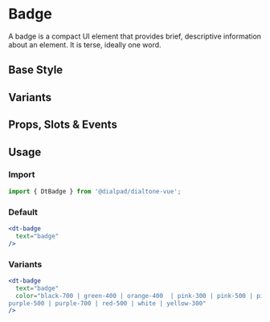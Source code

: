 
# Badge

<Subtitle>
  A badge is a compact UI element that provides brief, descriptive information about an element.
  It is terse, ideally one word.
</Subtitle>

## Base Style

<Canvas>
  <Story id="elements-badge--default" />
</Canvas>

## Variants

<Canvas>
  <Story id="elements-badge--variants" />
</Canvas>

## Props, Slots & Events

<ArgsTable of={DtBadge} />

## Usage

### Import

```jsx
import { DtBadge } from '@dialpad/dialtone-vue';
```

### Default

```jsx
<dt-badge
  text="badge"
/>
```

### Variants

```jsx
<dt-badge
  text="badge"
  color="black-700 | green-400 | orange-400  | pink-300 | pink-500 | pink-600 | pink-700 | purple-100 | purple-300 |
purple-500 | purple-700 | red-500 | white | yellow-300"
/>
```
